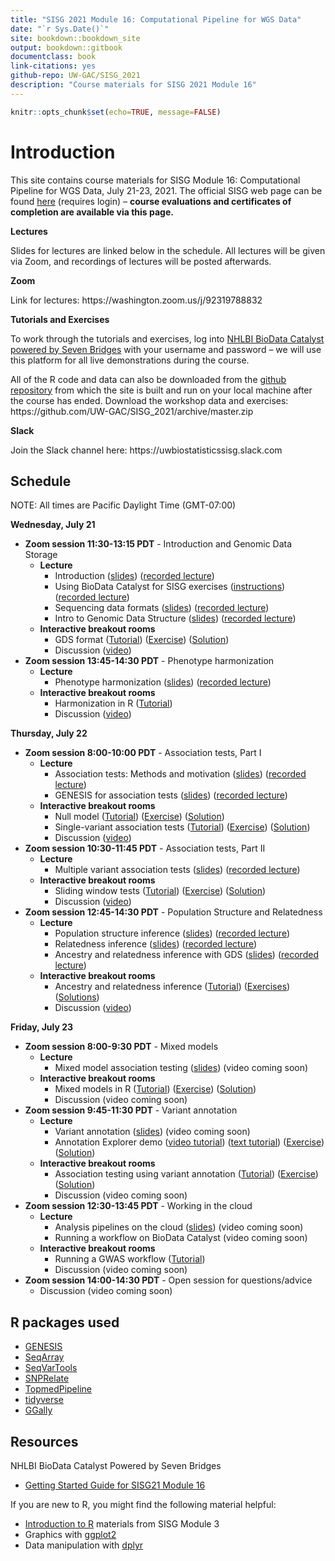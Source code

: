 ```yaml
---
title: "SISG 2021 Module 16: Computational Pipeline for WGS Data"
date: "`r Sys.Date()`"
site: bookdown::bookdown_site
output: bookdown::gitbook
documentclass: book
link-citations: yes
github-repo: UW-GAC/SISG_2021
description: "Course materials for SISG 2021 Module 16"
---
```


```r
knitr::opts_chunk$set(echo=TRUE, message=FALSE)
```

# Introduction

This site contains course materials for SISG Module 16: Computational Pipeline for WGS Data, July 21-23, 2021. The official SISG web page can be found [here](https://si.biostat.washington.edu/suminst/sisg2021/modules/SM2116) (requires login) -- **course evaluations and certificates of completion are available via this page.**

**Lectures**

Slides for lectures are linked below in the schedule. All lectures will be given via Zoom, and recordings of lectures will be posted afterwards.

**Zoom** 

Link for lectures: https://washington.zoom.us/j/92319788832

**Tutorials and Exercises**

To work through the tutorials and exercises, log into [NHLBI BioData Catalyst powered by Seven Bridges](https://platform.sb.biodatacatalyst.nhlbi.nih.gov) with your username and password -- we will use this platform for all live demonstrations during the course.

All of the R code and data can also be downloaded from the [github repository](https://github.com/UW-GAC/SISG_2021) from which the site is built and run on your local machine after the course has ended. Download the workshop data and exercises: https://github.com/UW-GAC/SISG_2021/archive/master.zip

**Slack**

Join the Slack channel here: https://uwbiostatisticssisg.slack.com


## Schedule

NOTE: All times are Pacific Daylight Time (GMT-07:00)

**Wednesday, July 21**

- **Zoom session 11:30-13:15 PDT** - Introduction and Genomic Data Storage
    - **Lecture**
        - Introduction ([slides](https://docs.google.com/presentation/d/1QMS6cSLso9eMl96P7A7OHmkDpN3g1qFyupQE7cOA4Fk/edit#slide=id.p)) ([recorded lecture](https://drive.google.com/file/d/1cJaxbXCvQyJumyvqWHHdErL2IfEZFiXI/view?usp=sharing))
        - Using BioData Catalyst for SISG exercises ([instructions](https://docs.google.com/document/d/1nLMjNRYffphWl89XVEPbH5NHLbUDW4SK7ikeEcHbixo/edit?usp=sharing)) ([recorded lecture](https://drive.google.com/file/d/16r0y9P5GfWLHxu9YZoqDeBDy76KWWSOb/view?usp=sharing))
        - Sequencing data formats ([slides](https://drive.google.com/file/d/1w_dEobxo6kzloQlIuHW_lUnwkPCYK-RP/view?usp=sharing)) ([recorded lecture](https://washington.zoom.us/rec/share/CQBVagbRwvPsP3qn605dQZQWK7oTccn9zdgW5eFGhytDjaF2Hy-ugYWp6xOpBqRo.cF1_c5gy-k5DAoMI?startTime=1626201510000))
        - Intro to Genomic Data Structure  ([slides](https://drive.google.com/file/d/1_p6-peb89ppi54gsDEapRdHcRVaq3IAX/view?usp=sharing)) ([recorded lecture](https://drive.google.com/file/d/1s5s5cRSEH3tzWhQ_wk7U7ImPnaOxkhei/view?usp=sharing))
    - **Interactive breakout rooms**
        - GDS format ([Tutorial](https://uw-gac.github.io/SISG_2021/gds-format.html)) ([Exercise](https://uw-gac.github.io/SISG_2021/gds-format.html#exercises)) ([Solution](https://uw-gac.github.io/SISG_2021/gds-format.html#solutions))
        - Discussion ([video](https://drive.google.com/file/d/1VeQ_Tz5ORJBDO1Hz-5V61FJx9MQXbCwf/view?usp=sharing))
        
- **Zoom session 13:45-14:30 PDT** - Phenotype harmonization
    - **Lecture**
        - Phenotype harmonization  ([slides](https://drive.google.com/file/d/10EKUJxTARdX52uMXcnOENBqDwhCcVwW2/view?usp=sharing)) ([recorded lecture](https://washington.zoom.us/rec/play/HmXkJmH5RllYXyKHIl4wsk9V-kmmGsjJq_xpwyGxtlX556KRhKW5pzFhzmE5ldum9Smsnn_gM15jjDQb.vw8mOGoWcvvTjmtm?continueMode=true&_x_zm_rtaid=Xpghuu1BRGCPDP5pPcewUQ.1626824313252.0dc095a7ea0c036ff2c4222152db4f30&_x_zm_rhtaid=804))
    - **Interactive breakout rooms**
        - Harmonization in R ([Tutorial](https://uw-gac.github.io/SISG_2021/phenotype-harmonization.html))
        - Discussion ([video](https://drive.google.com/file/d/11BXy7qnhiCMETbWzJRHmFRRwKqYUJrFe/view?usp=sharing))

**Thursday, July 22**

- **Zoom session 8:00-10:00 PDT** - Association tests, Part I
    - **Lecture**
        - Association tests: Methods and motivation  ([slides](https://drive.google.com/file/d/1caziaZ_tp0Brg_Atq0keiImSWx_GujXL/view?usp=sharing)) ([recorded lecture](https://drive.google.com/file/d/1ifzoM7pPm46EmOG7MbJfOxsrP9UxBMQN/view?usp=sharing))
        - GENESIS for association tests  ([slides](https://drive.google.com/file/d/1LPGKgrhFb2Yzty-bTDsX9vlTxifsLcPl/view?usp=sharing)) ([recorded lecture](https://drive.google.com/file/d/18LzFw2WfV-LFmsCXM4g5fNTCJtldXhO7/view?usp=sharing))
    - **Interactive breakout rooms**
        - Null model ([Tutorial](https://uw-gac.github.io/SISG_2021/association-tests-part-i.html)) ([Exercise](https://uw-gac.github.io/SISG_2021/association-tests-part-i.html#exercise)) ([Solution](https://uw-gac.github.io/SISG_2021/association-tests-part-i.html#solution))
        - Single-variant association tests ([Tutorial](https://uw-gac.github.io/SISG_2021/association-tests-part-i.html#single-variant-association-tests)) ([Exercise](https://uw-gac.github.io/SISG_2021/association-tests-part-i.html#exercise-1)) ([Solution](https://uw-gac.github.io/SISG_2021/association-tests-part-i.html#solution-1))
        - Discussion ([video](https://drive.google.com/file/d/10036ypnPLM3wKcLSSSvWRCEW69rvJ8CQ/view?usp=sharing))
        
- **Zoom session 10:30-11:45 PDT** - Association tests, Part II
    - **Lecture**
        - Multiple variant association tests ([slides](https://drive.google.com/file/d/1XRcn9_Q0akqQkgKAD8DO_Cg4Nlk990gx/view?usp=sharing)) ([recorded lecture](https://drive.google.com/file/d/1f2mziHg6bLz7xcPmVrYizpxndr2yCxrv/view?usp=sharing))
    - **Interactive breakout rooms**
        - Sliding window tests ([Tutorial](https://uw-gac.github.io/SISG_2021/association-tests-part-ii.html)) ([Exercise](https://uw-gac.github.io/SISG_2021/association-tests-part-ii.html#exercise-2)) ([Solution](https://uw-gac.github.io/SISG_2021/association-tests-part-ii.html#solution-2))
        - Discussion ([video](https://drive.google.com/file/d/1_QRZkeOYiVMEI4HSUXFf-pjI04LodpEx/view?usp=sharing))
        
- **Zoom session 12:45-14:30 PDT** - Population Structure and Relatedness
    - **Lecture**
        - Population structure inference  ([slides](https://drive.google.com/file/d/1fQoaiKu_Ngpc-SzvchCGbaamRV_a1MoT/view?usp=sharing)) ([recorded lecture](https://drive.google.com/file/d/1B4QPFYCJEyRPUXoEIKkjDbeI0qYlrYZ5/view?usp=sharing))
        - Relatedness inference  ([slides](https://drive.google.com/file/d/1kC_158wmq8vJyRc8eW_N3hJvbXq_1mdy/view?usp=sharing)) ([recorded lecture](https://drive.google.com/file/d/1uZWhJJDXeq4cs9CiouZAo6mrWsUnm3F0/view?usp=sharing))
        - Ancestry and relatedness inference with GDS ([slides](https://drive.google.com/file/d/1RMHcoe3lrK02tZ2Vy_B7XQEZChSlgpTh/view?usp=sharing)) ([recorded lecture](https://drive.google.com/file/d/1ktGAzzBwFyD3tOmfA1R8iBthFza3nJOl/view?usp=sharing))
    - **Interactive breakout rooms**
        - Ancestry and relatedness inference ([Tutorial](https://uw-gac.github.io/SISG_2021/ancestry-and-relatedness-inference.html)) ([Exercises](https://uw-gac.github.io/SISG_2021/ancestry-and-relatedness-inference.html#exercises-1)) ([Solutions](https://uw-gac.github.io/SISG_2021/ancestry-and-relatedness-inference.html#solutions-1))
        - Discussion ([video](https://drive.google.com/file/d/1hCki6AGCcU43Rc-nyKUS6PvI7rbTkKHM/view?usp=sharing))

**Friday, July 23**

- **Zoom session 8:00-9:30 PDT** - Mixed models
    - **Lecture**
        - Mixed model association testing  ([slides](https://drive.google.com/file/d/13s5sYnol3hbpCEj6wB-98JjOpS2CmHCn/view?usp=sharing)) (video coming soon)
    - **Interactive breakout rooms**
        - Mixed models in R ([Tutorial](https://uw-gac.github.io/SISG_2021/mixed-models.html)) ([Exercise](https://uw-gac.github.io/SISG_2021/mixed-models.html#exercise-3)) ([Solution](https://uw-gac.github.io/SISG_2021/mixed-models.html#solution-3))
        - Discussion (video coming soon)
        
- **Zoom session 9:45-11:30 PDT** - Variant annotation
    - **Lecture**
        - Variant annotation ([slides](https://drive.google.com/file/d/1tpIKgTjrZGusiy5oAQaVKi7p09rXPuwY/view)) (video coming soon)
        - Annotation Explorer demo ([video tutorial](https://washington.zoom.us/rec/play/SCBsJ-0t_ZSyam_TTw200McNf1iYL7lNO4pfo5rhHUBM5gkBKJR84G8MpZFubwVaNt-vUHPb9R9LsBe6.uyfMNKweYVrbTGZ_?startTime=1626925096000&_x_zm_rtaid=o0uIJf_zTdK4ieudj_bw8g.1626990248022.746dad5d00053aebfb9a23bfb0c6b258&_x_zm_rhtaid=497)) ([text tutorial](https://docs.google.com/document/d/1_yXemTTYnBzL6Dv4fngojE0T5CAH3Z-CSxj1X5Qq8kI/edit)) ([Exercise](https://uw-gac.github.io/SISG_2021/variant-annotation.html)) ([Solution](https://uw-gac.github.io/SISG_2021/variant-annotation.html#solution-4))
    - **Interactive breakout rooms**
        - Association testing using variant annotation ([Tutorial](https://uw-gac.github.io/SISG_2021/annotation-informed-aggregate-association-tests.html)) ([Exercise](https://uw-gac.github.io/SISG_2021/annotation-informed-aggregate-association-tests.html#exercise-5)) ([Solution](https://uw-gac.github.io/SISG_2021/annotation-informed-aggregate-association-tests.html#solution-5))
        - Discussion (video coming soon)
        
- **Zoom session 12:30-13:45 PDT** - Working in the cloud
    - **Lecture**
        - Analysis pipelines on the cloud   ([slides](https://drive.google.com/file/d/1t3hSRNT8_QQWO_5Xi0mZbf957b_C38o_/view?usp=sharing)) (video coming soon)
        - Running a workflow on BioData Catalyst (video coming soon)
    - **Interactive breakout rooms**
        - Running a GWAS workflow ([Tutorial](https://uw-gac.github.io/SISG_2021/running-a-gwas-workflow-on-biodata-catalyst.html))
        - Discussion (video coming soon)
        
- **Zoom session 14:00-14:30 PDT** - Open session for questions/advice
    - Discussion (video coming soon)


## R packages used

- [GENESIS](http://bioconductor.org/packages/release/bioc/html/GENESIS.html)
- [SeqArray](http://bioconductor.org/packages/release/bioc/html/SeqArray.html)
- [SeqVarTools](http://bioconductor.org/packages/release/bioc/html/SeqVarTools.html)
- [SNPRelate](http://bioconductor.org/packages/release/bioc/html/SNPRelate.html)
- [TopmedPipeline](https://github.com/UW-GAC/analysis_pipeline/tree/master/TopmedPipeline)
- [tidyverse](https://www.tidyverse.org)
- [GGally](https://cran.r-project.org/web/packages/GGally)


## Resources

NHLBI BioData Catalyst Powered by Seven Bridges 

- [Getting Started Guide for SISG21 Module 16](https://drive.google.com/file/d/1LMlzot2GXPKCRmLH6BtsOi9PxKAoohYT/view?usp=sharing)

If you are new to R, you might find the following material helpful:

- [Introduction to R](http://faculty.washington.edu/kenrice/rintro/indexSEA15.shtml) materials from SISG Module 3
- Graphics with [ggplot2](https://ggplot2.tidyverse.org/)
- Data manipulation with [dplyr](http://dplyr.tidyverse.org/)
